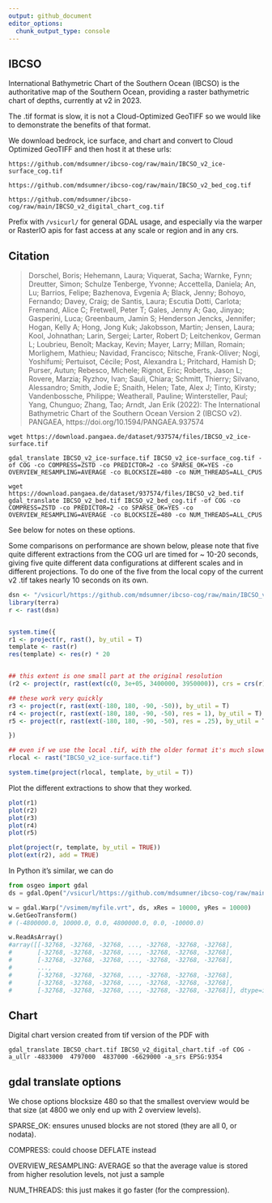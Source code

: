 ```yaml
---
output: github_document
editor_options: 
  chunk_output_type: console
---
```


<!-- README.md is generated from README.Rmd. Please edit that file -->



## IBCSO

International Bathymetric Chart of the Southern Ocean (IBCSO) is the authoritative map of the Southern Ocean, providing a raster bathymetric chart of 
depths, currently at v2 in 2023. 

The .tif format is slow, it is not a Cloud-Optimized GeoTIFF so we would like to demonstrate the benefits of that format. 

We download bedrock, ice surface, and chart and convert to Cloud Optimized GeoTIFF and then host it
at these urls: 


```
https://github.com/mdsumner/ibcso-cog/raw/main/IBCSO_v2_ice-surface_cog.tif

https://github.com/mdsumner/ibcso-cog/raw/main/IBCSO_v2_bed_cog.tif

https://github.com/mdsumner/ibcso-cog/raw/main/IBCSO_v2_digital_chart_cog.tif

```

Prefix with `/vsicurl/` for general GDAL usage, and especially via the warper or RasterIO apis for fast access at any scale or region and in any crs. 

## Citation

> Dorschel, Boris; Hehemann, Laura; Viquerat, Sacha; Warnke, Fynn; Dreutter, Simon; Schulze Tenberge, Yvonne; Accettella, Daniela; An, Lu; Barrios, Felipe; Bazhenova, Evgenia A; Black, Jenny; Bohoyo, Fernando; Davey, Craig; de Santis, Laura; Escutia Dotti, Carlota; Fremand, Alice C; Fretwell, Peter T; Gales, Jenny A; Gao, Jinyao; Gasperini, Luca; Greenbaum, Jamin S; Henderson Jencks, Jennifer; Hogan, Kelly A; Hong, Jong Kuk; Jakobsson, Martin; Jensen, Laura; Kool, Johnathan; Larin, Sergei; Larter, Robert D; Leitchenkov, German L; Loubrieu, Benoît; Mackay, Kevin; Mayer, Larry; Millan, Romain; Morlighem, Mathieu; Navidad, Francisco; Nitsche, Frank-Oliver; Nogi, Yoshifumi; Pertuisot, Cécile; Post, Alexandra L; Pritchard, Hamish D; Purser, Autun; Rebesco, Michele; Rignot, Eric; Roberts, Jason L; Rovere, Marzia; Ryzhov, Ivan; Sauli, Chiara; Schmitt, Thierry; Silvano, Alessandro; Smith, Jodie E; Snaith, Helen; Tate, Alex J; Tinto, Kirsty; Vandenbossche, Philippe; Weatherall, Pauline; Wintersteller, Paul; Yang, Chunguo; Zhang, Tao; Arndt, Jan Erik (2022): The International Bathymetric Chart of the Southern Ocean Version 2 (IBCSO v2). PANGAEA, https://doi.org/10.1594/PANGAEA.937574



```
wget https://download.pangaea.de/dataset/937574/files/IBCSO_v2_ice-surface.tif

gdal_translate IBCSO_v2_ice-surface.tif IBCSO_v2_ice-surface_cog.tif -of COG -co COMPRESS=ZSTD -co PREDICTOR=2 -co SPARSE_OK=YES -co OVERVIEW_RESAMPLING=AVERAGE -co BLOCKSIZE=480 -co NUM_THREADS=ALL_CPUS
```

```
wget  https://download.pangaea.de/dataset/937574/files/IBCSO_v2_bed.tif
gdal_translate IBCSO_v2_bed.tif IBCSO_v2_bed_cog.tif -of COG -co COMPRESS=ZSTD -co PREDICTOR=2 -co SPARSE_OK=YES -co OVERVIEW_RESAMPLING=AVERAGE -co BLOCKSIZE=480 -co NUM_THREADS=ALL_CPUS
```

See below for notes on these options. 

Some comparisons on performance are shown below, please note that five quite different extractions from the COG url are timed for ~ 10-20 seconds, giving five quite different data configurations at different scales and in different projections. To do one of the five from the local copy of the current v2 .tif takes nearly 10 seconds on its own. 


```r
dsn <- "/vsicurl/https://github.com/mdsumner/ibcso-cog/raw/main/IBCSO_v2_ice-surface_cog.tif"
library(terra)
r <- rast(dsn)


system.time({
r1 <- project(r, rast(), by_util = T)
template <- rast(r)
res(template) <- res(r) * 20


## this extent is one small part at the original resolution
(r2 <- project(r, rast(ext(c(0, 3e+05, 3400000, 3950000)), crs = crs(r), res = 500), by_util = TRUE))

## these work very quickly
r3 <- project(r, rast(ext(-180, 180, -90, -50)), by_util = T)
r4 <- project(r, rast(ext(-180, 180, -90, -50), res = 1), by_util = T)
r5 <- project(r, rast(ext(-180, 180, -90, -50), res = .25), by_util = T)

})

## even if we use the local .tif, with the older format it's much slower
rlocal <- rast("IBCSO_v2_ice-surface.tif")

system.time(project(rlocal, template, by_util = T))

```

Plot the different extractions to show that they worked. 

```r
plot(r1)
plot(r2)
plot(r3)
plot(r4)
plot(r5)

plot(project(r, template, by_util = TRUE))
plot(ext(r2), add = TRUE)
```


In Python it's similar, we can do 

```python
from osgeo import gdal
ds = gdal.Open("/vsicurl/https://github.com/mdsumner/ibcso-cog/raw/main/IBCSO_v2_ice-surface_cog.tif")

w = gdal.Warp("/vsimem/myfile.vrt", ds, xRes = 10000, yRes = 10000)
w.GetGeoTransform()
# (-4800000.0, 10000.0, 0.0, 4800000.0, 0.0, -10000.0)

w.ReadAsArray()
#array([[-32768, -32768, -32768, ..., -32768, -32768, -32768],
#       [-32768, -32768, -32768, ..., -32768, -32768, -32768],
#       [-32768, -32768, -32768, ..., -32768, -32768, -32768],
#       ...,
#       [-32768, -32768, -32768, ..., -32768, -32768, -32768],
#       [-32768, -32768, -32768, ..., -32768, -32768, -32768],
#       [-32768, -32768, -32768, ..., -32768, -32768, -32768]], dtype=int16)


```



## Chart

Digital chart version created from tif version of the PDF with

```
gdal_translate IBCSO_chart.tif IBCSO_v2_digital_chart.tif -of COG -a_ullr -4833000  4797000  4837000 -6629000 -a_srs EPSG:9354 
```


## gdal translate options

We chose options blocksize 480 so that the smallest overview would be that size (at 4800 we only end up with 2 overview levels). 

SPARSE_OK: ensures unused blocks are not stored (they are all 0, or nodata). 

COMPRESS: could choose DEFLATE instead

OVERVIEW_RESAMPLING: AVERAGE so that the average value is stored from higher resolution levels, not just a sample

NUM_THREADS: this just makes it go faster (for the compression). 

